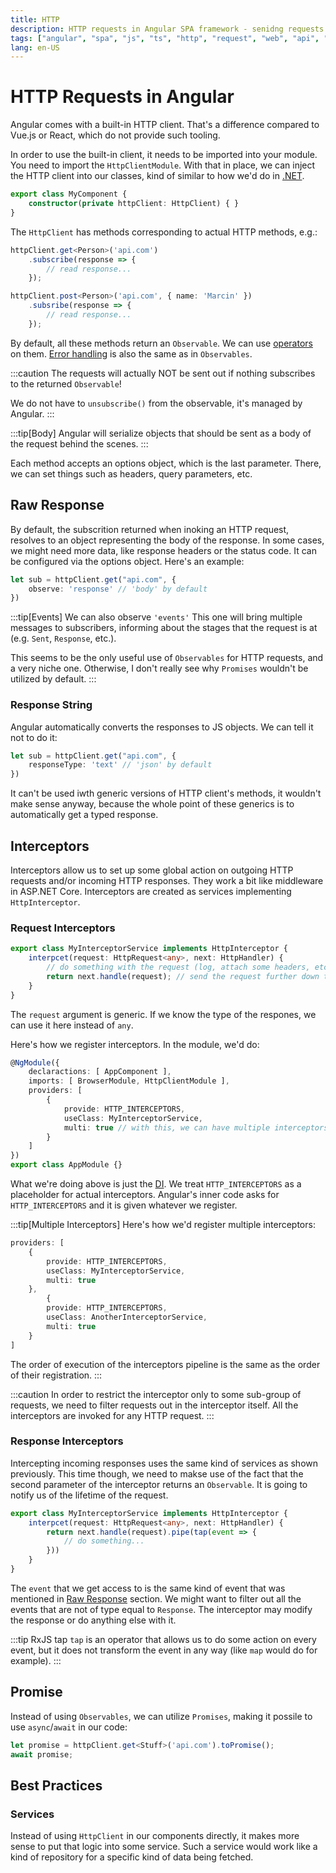 ```yaml
---
title: HTTP
description: HTTP requests in Angular SPA framework - senidng requests to Web API servers
tags: ["angular", "spa", "js", "ts", "http", "request", "web", "api", "interceptor"]
lang: en-US
---
```



# HTTP Requests in Angular

Angular comes with a built-in HTTP client. That's a difference compared to
Vue.js or React, which do not provide such tooling.

In order to use the built-in client, it needs to be imported into your module.
You need to import the `HttpClientModule`. With that in place, we can inject the
HTTP client into our classes, kind of similar to how we'd do in
[.NET](../dotnet/http-client).

```ts
export class MyComponent {
    constructor(private httpClient: HttpClient) { }
}
```

The `HttpClient` has methods corresponding to actual HTTP methods, e.g.:

```ts {1,6}
httpClient.get<Person>('api.com')
    .subscribe(response => {
        // read response...
    });

httpClient.post<Person>('api.com', { name: 'Marcin' })
    .subsribe(response => {
        // read response...
    });
```

By default, all these methods return an `Observable`. We can use
[operators](./observables.md#operators) on them. [Error
handling](./observables.md#error-handling) is also the same as in `Observables`.

:::caution
The requests will actually NOT be sent out if nothing subscribes to 
the returned `Observable`!

We do not have to `unsubscribe()` from the observable, it's managed
by Angular.
:::

:::tip[Body]
Angular will serialize objects that should be sent as a body of the request
behind the scenes.
:::

Each method accepts an options object, which is the last parameter. There, we
can set things such as headers, query parameters, etc.

## Raw Response

By default, the subscrition returned when inoking an HTTP request, resolves to
an object representing the body of the response. In some cases, we might need
more data, like response headers or the status code. It can be configured via
the options object. Here's an example:

```ts
let sub = httpClient.get("api.com", {
    observe: 'response' // 'body' by default
})
```

:::tip[Events]
We can also observe `'events'` This one will bring multiple messages to
subscribers, informing about the stages that the request is at (e.g. `Sent`,
`Response`, etc.).

This seems to be the only useful use of `Observables` for HTTP requests, and a
very niche one. Otherwise, I don't really see why `Promises` wouldn't be
utilized by default.
:::

### Response String

Angular automatically converts the responses to JS objects. We can tell it not
to do it:

```ts
let sub = httpClient.get("api.com", {
    responseType: 'text' // 'json' by default
})
```

It can't be used iwth generic versions of HTTP client's methods, it wouldn't
make sense anyway, because the whole point of these generics is to automatically
get a typed response.

## Interceptors

Interceptors allow us to set up some global action on outgoing HTTP requests
and/or incoming HTTP responses. They work a bit like middleware in ASP.NET Core.
Interceptors are created as services implementing `HttpInterceptor`.

### Request Interceptors

```ts
export class MyInterceptorService implements HttpInterceptor {
    interpcet(request: HttpRequest<any>, next: HttpHandler) {
        // do something with the request (log, attach some headers, etc.)
        return next.handle(request); // send the request further down the pipeline
    }
}
```

The `request` argument is generic. If we know the type of the respones, we can
use it here instead of `any`.

Here's how we register interceptors. In the module, we'd do:

```ts
@NgModule({
    declaractions: [ AppComponent ],
    imports: [ BrowserModule, HttpClientModule ],
    providers: [
        { 
            provide: HTTP_INTERCEPTORS,
            useClass: MyInterceptorService,
            multi: true // with this, we can have multiple interceptors
        }
    ]
})
export class AppModule {}
```

What we're doing above is just the [DI](./services). We treat
`HTTP_INTERCEPTORS` as a placeholder for actual interceptors. Angular's inner
code asks for `HTTP_INTERCEPTORS` and it is given whatever we register.

:::tip[Multiple Interceptors]
Here's how we'd register multiple interceptors:

```ts
providers: [
    { 
        provide: HTTP_INTERCEPTORS,
        useClass: MyInterceptorService,
        multi: true
    },
        { 
        provide: HTTP_INTERCEPTORS,
        useClass: AnotherInterceptorService,
        multi: true
    }
]
```

The order of execution of the interceptors pipeline is the same as the order of
their registration.
:::

:::caution
In order to restrict the interceptor only to some sub-group of requests, we need
to filter requests out in the interceptor itself. All the interceptors are
invoked for any HTTP request.
:::

### Response Interceptors

Intercepting incoming responses uses the same kind of services as shown
previously. This time though, we need to makse use of the fact that the second
parameter of the interceptor returns an `Observable`. It is going to notify us
of the lifetime of the request.

```ts
export class MyInterceptorService implements HttpInterceptor {
    interpcet(request: HttpRequest<any>, next: HttpHandler) {
        return next.handle(request).pipe(tap(event => {
            // do something...
        }))
    }
}
```

The `event` that we get access to is the same kind of event that was mentioned
in [Raw Response](#raw-response) section. We might want to filter out all the
events that are not of type equal to `Response`. The interceptor may modify the
response or do anything else with it.

:::tip RxJS tap
`tap` is an operator that allows us to do some action on every event, but it 
does not transform the event in any way (like `map` would do for example).
:::

## Promise

Instead of using `Observables`, we can utilize `Promises`, making it possile to
use `async`/`await` in our code:

```ts
let promise = httpClient.get<Stuff>('api.com').toPromise();
await promise;
```

## Best Practices

### Services

Instead of using `HttpClient` in our components directly, it makes more sense to
put that logic into some service. Such a service would work like a kind of
repository for a specific kind of data being fetched.